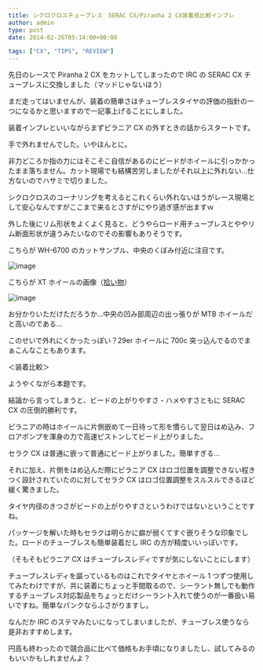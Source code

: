 ---
title: シクロクロスチューブレス　SERAC CX/Piranha 2 CX装着感比較インプレ
author: admin
type: post
date: 2014-02-26T05:14:00+00:00

tags: ["CX", "TIPS", "REVIEW"]
---

先日のレースで Piranha 2 CX をカットしてしまったので IRC の SERAC CX チューブレスに交換しました（マッドじゃないほう）

まだ走ってはいませんが、装着の簡単さはチューブレスタイヤの評価の指針の一つになるかと思いますので一記事上げることにしました。

装着インプレといいながらまずピラニア CX の外すときの話からスタートです。

手で外れませんでした。いやほんとに。

非力どころか指の力にはそこそこ自信があるのにビードがホイールに引っかかったまま落ちません。カット現場でも結構苦労しましたがそれ以上に外れない…仕方ないのでハサミで切りました。

シクロクロスのコーナリングを考えるとこれくらい外れないほうがレース現場として安心なんですがここまで来るとさすがにやり過ぎ感が出ますｗ

外した後にリム形状をよくよく見ると、どうやらロード用チューブレスとややリム断面形状が違うみたいなのでその影響もありそうです。

こちらが WH-6700 のカットサンプル、中央のくぼみ付近に注目です。

![image](./6700-5.jpg)

こちらが XT ホイールの画像（<a href="http://blogs.yahoo.co.jp/guest_syu/10113189.html" target="_blank">拾い物</a>）

![image](./img_0.jpg)

お分かりいただけただろうか…中央の凹み部周辺の出っ張りが MTB ホイールだと高いのである…

このせいで外れにくかったっぽい？29er ホイールに 700c 突っ込んでるのでまぁこんなこともあります。

＜装着比較＞

ようやくながら本題です。

結論から言ってしまうと、ビードの上がりやすさ・ハメやすさともに SERAC CX の圧倒的勝利です。

ピラニアの時はホイールに片側嵌めて一日待って形を慣らして翌日はめ込み、フロアポンプを渾身の力で高速ピストンしてビード上がりました。

セラク CX は普通に嵌って普通にビード上がりました。簡単すぎる…

それに加え、片側をはめ込んだ際にピラニア CX はロゴ位置を調整できない程きつく設計されていたのに対してセラク CX はロゴ位置調整をスルスルできるほど緩く驚きました。

タイヤ内径のきつさがビードの上がりやすさというわけではないということですね。

パッケージを解いた時もセラクは明らかに癖が弱くてすぐ嵌りそうな印象でした。ロードのチューブレスも簡単装着だし IRC の方が精度いいっぽいです。

（そもそもピラニア CX はチューブレスレディですが気にしないことにします）

チューブレスレディを謳っているものはこれでタイヤとホイール 1 つずつ使用してみたわけですが、共に装着にちょっと手間取るので、シーラント無しでも動作するチューブレス対応製品をちょっとだけシーラント入れて使うのが一番扱い易いですね。簡単なパンクならふさがりますし。

なんだか IRC のステマみたいになってしまいましたが、チューブレス使うなら是非おすすめします。

円高も終わったので競合品に比べて価格もお手頃になりましたし、試してみるのもいいかもしれませんよ？

<AmazonLinkBox url="http://www.amazon.co.jp/exec/obidos/ASIN/B00QHS8BQE/gensobunya-22/ref=nosim/" />

